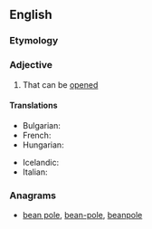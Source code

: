 ==English==

===Etymology===
{{suffix|en|open|able}}

===Adjective===
{{en-adj}}

# That can be [[opened]]

====Translations====
{{trans-top|that can be opened}}
* Bulgarian: {{t|bg|отваряем|m|sc=Cyrl}}
* French: {{t+|fr|ouvrable}}
* Hungarian: {{t|hu|kinyitható}}
{{trans-mid}}
* Icelandic: {{t|is|opnanlegur}}
* Italian: {{t|it|apribile}}
{{trans-bottom}}

===Anagrams===
* [[bean pole#English|bean pole]], [[bean-pole#English|bean-pole]], [[beanpole#English|beanpole]]